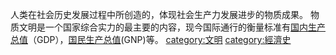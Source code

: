 {{original research|time=2018-11-03T05:37:25+00:00}}
{{unreferenced|time=2018-11-03T05:37:25+00:00}}
人类在社会历史发展过程中所创造的，体现社会生产力发展进步的物质成果。
物质文明是一个国家综合实力的最主要的内容，现今国际通行的衡量标准有[[国内生产总值|国内生产总值]]（GDP），[[国民生产总值|国民生产总值]](GNP)等。
[[category:文明|category:文明]]
[[category:經濟史|category:經濟史]]